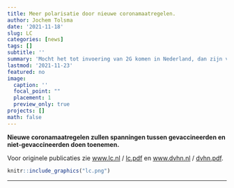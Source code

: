 ```yaml
---
title: Meer polarisatie door nieuwe coronamaatregelen. 
author: Jochem Tolsma
date: '2021-11-18'
slug: LC
categories: [news]
tags: []
subtitle: ''
summary: 'Mocht het tot invoering van 2G komen in Nederland, dan zijn verdere verharding en polarisatie in de Nederlandse samenleving het gevolg, verwacht socioloog Jochem Tolsma. "Dat kan bijvoorbeeld tot geweld leiden.” […]'
lastmod: '2021-11-23'
featured: no
image: 
  caption: ''
  focal_point: ""
  placement: 1
  preview_only: true
projects: []
math: false
---  
```


**Nieuwe coronamaatregelen zullen spanningen tussen gevaccineerden en niet-gevaccineerden doen toenemen.** 

Voor originele publicaties zie [www.lc.nl](https://lc.nl/friesland/Socioloog-cohesie-in-samenleving-neemt-af-door-2G-27162895.html) / [lc.pdf](/files/lc.pdf) en [www.dvhn.nl](https://dvhn.nl/groningen/RUG-socioloog-Jochem-Tolsma-vreest-invoering-2G-in-strijd-tegen-corona-De-polarisatie-tussen-voor-en-tegenstanders-van-extra-maatregelen-neemt-toe-27163989.html) / [dvhn.pdf](/files/dvhn.pdf). <!---placed in static folder of homepage--->


```r
knitr::include_graphics("lc.png")
```
   

---  



